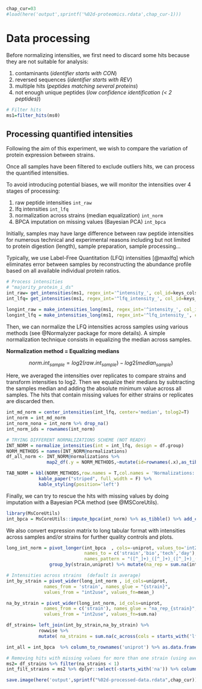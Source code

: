 ```r
chap_cur=03
#load(here('output',sprintf('%02d-proteomics.rdata',chap_cur-1)))
```

# Data processing

Before normalizing intensities, we first need to discard some hits because they
are not suitable for analysis:

 1. contaminants (*identifier starts with CON*)
 2. reversed sequences (*identifier starts with REV*)
 3. multiple hits (*peptides matching several proteins*)
 4. not enough unique peptides (*low confidence identification (< 2 peptides)*)

```r
# Filter hits
ms1=filter_hits(ms0)
```

## Processing quantified intensities

Following the aim of this experiment, we wish to compare the variation of protein 
expression between strains. 

Once all samples have been filtered to exclude outliers hits, we can process the 
quantified intensities.

To avoid introducing potential biases, we will monitor the intensities over 4
stages of processing:

1. raw peptide intensities `int_raw`
2. lfq intensities `int_lfq`
3. normalization across strains (median equalization) `int_norm`
4. BPCA imputation on missing values (Bayesian PCA) `int_bpca`

Initially, samples may have large difference between raw peptide intensities 
for numerous technical and experimental reasons including but not limited to 
protein digestion (length), sample preparation, sample processing...

Typically, we use Label-Free Quantitation (LFQ) intensities [@maxlfq] which eliminates
error between samples by reconstructing the abundance profile based on all available
individual protein ratios.

```r
# Process intensities
# "majority_protein_i_ds"
int_raw= get_intensities(ms1, regex_int='^intensity_', col_id=keys_cols[1], remove_prefix=T)
int_lfq= get_intensities(ms1, regex_int='^lfq_intensity_', col_id=keys_cols[1], remove_prefix=T)

longint_raw = make_intensities_long(ms1, regex_int='^intensity_', col_id=keys_cols[1], remove_prefix=T)
longint_lfq = make_intensities_long(ms1, regex_int='^lfq_intensity_', col_id=keys_cols[1], remove_prefix=T)


```

Then, we can normalize the LFQ intensities across samples using various methods
(see @Normalyzer package for more details). A simple normalization technique consists
in equalizing the median across samples. 

**Normalization method = Equalizing medians**

$$ norm.int_{sample} = log2(raw.int_{sample}) - log2(median_{sample}) $$

Here, we averaged the intensities over replicates to compare strains and transform 
intensities to log2. Then we equalize their medians by subtracting the samples 
median and adding the absolute minimum value across all samples. The hits that
contain missing values for either strains or replicates are discarded then.

```r
int_md_norm = center_intensities(int_lfq, center='median', tolog2=T)
int_norm = int_md_norm
int_norm_nona = int_norm %>% drop_na()
int_norm_ids = rownames(int_norm)

# TRYING DIFFERENT NORMALIZATIONS SCHEME (NOT READY)
INT_NORM = normalize_intensities(int = int_lfq, design = df.group)
NORM_METHODS = names(INT_NORM@normalizations)
df_all_norm <- INT_NORM@normalizations %>% 
               map2_df(.y = NORM_METHODS,~mutate(id=rownames(.x),as_tibble(.x),method=.y))

TAB_NORM = kbl(NORM_METHODS,row.names = T,col.names = 'Normalizations:',position = 'left') %>% 
            kable_paper("striped", full_width = F) %>% 
            kable_styling(position='left')  

```


Finally, we can try to rescue the hits with missing values by doing imputation with
a Bayesian PCA method (see @MSCoreUtils).

```r
library(MsCoreUtils)
int_bpca = MsCoreUtils::impute_bpca(int_norm) %>% as_tibble() %>% add_column(uniprot = int_norm_ids$uniprot)
```

We also convert expression matrix to long tabular format with intensities across
samples and/or strains for further quality controls and plots.

```r
long_int_norm = pivot_longer(int_bpca  , cols=-uniprot, values_to='int2use',
                             names_to = c('strain','bio','tech','day'),
                             names_pattern = "([^_]+)_([^_]+)_([^_]+)_([^_]+)") %>%
                group_by(strain,uniprot) %>% mutate(na_rep = sum.na(int2use))

# Intensities across strains  (default is average)
int_by_strain = pivot_wider(long_int_norm , id_cols=uniprot,
              names_from = 'strain', names_glue = "{strain}",
              values_from = "int2use", values_fn=mean_)

na_by_strain = pivot_wider(long_int_norm, id_cols=uniprot,
              names_from = c('strain'), names_glue = "na_rep_{strain}",
              values_from = "int2use", values_fn=sum.na)

df_strains= left_join(int_by_strain,na_by_strain) %>% 
            rowwise %>%
            mutate( na_strains = sum.na(c_across(cols = starts_with('lfq_int'))) )

int_all = int_bpca  %>% column_to_rownames('uniprot') %>% as.data.frame()

# Removing hits with missing values for more than one strain (using average intensities over replicates)
ms2= df_strains %>% filter(na_strains < 1)
int_filt_strains = ms2 %>% dplyr::select(-starts_with('na')) %>% column_to_rownames('uniprot') %>% as.data.frame()
```

```r
save.image(here('output',sprintf("%02d-processed-data.rdata",chap_cur)))
```